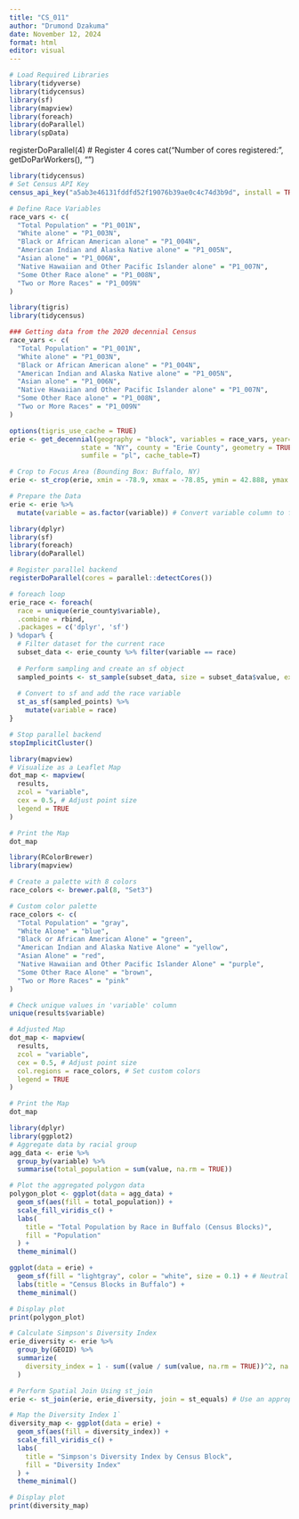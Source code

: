 ```yaml
---
title: "CS_011"
author: "Drumond Dzakuma"
date: November 12, 2024
format: html
editor: visual
---
```


```r
# Load Required Libraries
library(tidyverse)
library(tidycensus)
library(sf)
library(mapview)
library(foreach)
library(doParallel)
library(spData)
```

registerDoParallel(4) \# Register 4 cores cat("Number of cores registered:", getDoParWorkers(), "\n")

```r
library(tidycensus)
# Set Census API Key
census_api_key("a5ab3e46131fddfd52f19076b39ae0c4c74d3b9d", install = TRUE, overwrite = TRUE)
```

```r
# Define Race Variables
race_vars <- c(
  "Total Population" = "P1_001N",
  "White alone" = "P1_003N",
  "Black or African American alone" = "P1_004N",
  "American Indian and Alaska Native alone" = "P1_005N",
  "Asian alone" = "P1_006N",
  "Native Hawaiian and Other Pacific Islander alone" = "P1_007N",
  "Some Other Race alone" = "P1_008N",
  "Two or More Races" = "P1_009N"
)
```

```r
library(tigris)
library(tidycensus)

### Getting data from the 2020 decennial Census
race_vars <- c(
  "Total Population" = "P1_001N",
  "White alone" = "P1_003N",
  "Black or African American alone" = "P1_004N",
  "American Indian and Alaska Native alone" = "P1_005N",
  "Asian alone" = "P1_006N",
  "Native Hawaiian and Other Pacific Islander alone" = "P1_007N",
  "Some Other Race alone" = "P1_008N",
  "Two or More Races" = "P1_009N"
)

options(tigris_use_cache = TRUE)
erie <- get_decennial(geography = "block", variables = race_vars, year=2020,
                  state = "NY", county = "Erie County", geometry = TRUE,
                  sumfile = "pl", cache_table=T) 
```

```r
# Crop to Focus Area (Bounding Box: Buffalo, NY)
erie <- st_crop(erie, xmin = -78.9, xmax = -78.85, ymin = 42.888, ymax = 42.92)

# Prepare the Data
erie <- erie %>%
  mutate(variable = as.factor(variable)) # Convert variable column to factor
```

```r
library(dplyr)
library(sf)
library(foreach)
library(doParallel)

# Register parallel backend
registerDoParallel(cores = parallel::detectCores())

# foreach loop
erie_race <- foreach(
  race = unique(erie_county$variable), 
  .combine = rbind, 
  .packages = c('dplyr', 'sf')
) %dopar% {
  # Filter dataset for the current race
  subset_data <- erie_county %>% filter(variable == race)
  
  # Perform sampling and create an sf object
  sampled_points <- st_sample(subset_data, size = subset_data$value, exact = TRUE) 
  
  # Convert to sf and add the race variable
  st_as_sf(sampled_points) %>%
    mutate(variable = race)
}

# Stop parallel backend
stopImplicitCluster()
```

```r
library(mapview)
# Visualize as a Leaflet Map
dot_map <- mapview(
  results,
  zcol = "variable",
  cex = 0.5, # Adjust point size
  legend = TRUE
)

# Print the Map
dot_map
```

```r
library(RColorBrewer)
library(mapview)

# Create a palette with 8 colors
race_colors <- brewer.pal(8, "Set3")

# Custom color palette
race_colors <- c(
  "Total Population" = "gray",
  "White Alone" = "blue",
  "Black or African American Alone" = "green",
  "American Indian and Alaska Native Alone" = "yellow",
  "Asian Alone" = "red",
  "Native Hawaiian and Other Pacific Islander Alone" = "purple",
  "Some Other Race Alone" = "brown",
  "Two or More Races" = "pink"
)

# Check unique values in 'variable' column
unique(results$variable)

# Adjusted Map
dot_map <- mapview(
  results, 
  zcol = "variable",
  cex = 0.5, # Adjust point size
  col.regions = race_colors, # Set custom colors
  legend = TRUE
)

# Print the Map
dot_map
```

```r
library(dplyr)
library(ggplot2)
# Aggregate data by racial group
agg_data <- erie %>%
  group_by(variable) %>%
  summarise(total_population = sum(value, na.rm = TRUE))

# Plot the aggregated polygon data
polygon_plot <- ggplot(data = agg_data) +
  geom_sf(aes(fill = total_population)) +
  scale_fill_viridis_c() +
  labs(
    title = "Total Population by Race in Buffalo (Census Blocks)",
    fill = "Population"
  ) +
  theme_minimal()

ggplot(data = erie) +
  geom_sf(fill = "lightgray", color = "white", size = 0.1) + # Neutral block colors
  labs(title = "Census Blocks in Buffalo") +
  theme_minimal()

# Display plot
print(polygon_plot)
```

```r
# Calculate Simpson's Diversity Index
erie_diversity <- erie %>%
  group_by(GEOID) %>%
  summarize(
    diversity_index = 1 - sum((value / sum(value, na.rm = TRUE))^2, na.rm = TRUE)
  )

# Perform Spatial Join Using st_join
erie <- st_join(erie, erie_diversity, join = st_equals) # Use an appropriate spatial predicate

# Map the Diversity Index 1`
diversity_map <- ggplot(data = erie) +
  geom_sf(aes(fill = diversity_index)) +
  scale_fill_viridis_c() +
  labs(
    title = "Simpson's Diversity Index by Census Block",
    fill = "Diversity Index"
  ) +
  theme_minimal()

# Display plot
print(diversity_map)
```
